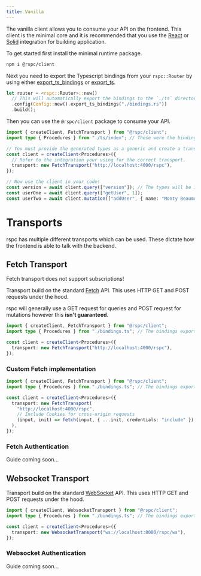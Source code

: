 ```yaml
---
title: Vanilla
---
```


The vanilla client allows you to consume your API on the frontend. This client is the minimal core and it is recommended that you use the [React](/client/react) or [Solid](/client/solid) integration for building application.

To get started first install the minimal runtime package.

```bash copy
npm i @rspc/client
```

Next you need to export the Typescript bindings from your `rspc::Router` by using either [export_ts_bindings](/server/router#exporting-the-typescript-bindings) or [export_ts](/server/router#exporting-the-typescript-bindings).

```rs /export_ts_bindings/ copy  filename="src/main.rs"
let router = <rspc::Router>::new()
  // This will automatically export the bindings to the `./ts` directory when you run build() in a non-release Rust build
  .config(Config::new().export_ts_bindings("./bindings.rs"))
  .build();
```

Then you can use the `@rspc/client` package to consume your API.

```ts copy filename="index.ts"
import { createClient, FetchTransport } from "@rspc/client";
import type { Procedures } from "./ts/index"; // These were the bindings exported from your Rust code!

// You must provide the generated types as a generic and create a transport (in this example we are using HTTP Fetch) so that the client knows how to communicate with your API.
const client = createClient<Procedures>({
  // Refer to the integration your using for the correct transport.
  transport: new FetchTransport("http://localhost:4000/rspc"),
});

// Now use the client in your code!
const version = await client.query(["version"]); // The types will be inferred from your backend.
const userOne = await client.query(["getUser", 1]);
const userTwo = await client.mutation(["addUser", { name: "Monty Beaumont" }]);
```

# Transports

rspc has multiple different transports which can be used. These dictate how the frontend is able to talk with the backend.

## Fetch Transport

<Callout>Fetch transport does not support subscriptions!</Callout>

Transport build on the standard [Fetch](https://developer.mozilla.org/en-US/docs/Web/API/Fetch_API) API. This uses HTTP GET and POST requests under the hood.

rspc will generally use a GET request for queries and POST request for
mutations however this **isn't guaranteed**.

```ts /FetchTransport/ copy filename="index.ts"
import { createClient, FetchTransport } from "@rspc/client";
import type { Procedures } from "./bindings.ts"; // The bindings exported from your Rust code!

const client = createClient<Procedures>({
  transport: new FetchTransport("http://localhost:4000/rspc"),
});
```

### Custom Fetch implementation

```ts copy filename="index.ts"
import { createClient, FetchTransport } from "@rspc/client";
import type { Procedures } from "./bindings.ts"; // The bindings exported from your Rust code!

const client = createClient<Procedures>({
  transport: new FetchTransport(
    "http://localhost:4000/rspc",
    // Include Cookies for cross-origin requests
    (input, init) => fetch(input, { ...init, credentials: "include" }),
  ),
});
```

### Fetch Authentication

Guide coming soon...

## Websocket Transport

Transport build on the standard [WebSocket](https://developer.mozilla.org/en-US/docs/Web/API/WebSockets_API) API. This uses HTTP GET and POST requests under the hood.

```ts /WebsocketTransport/ copy filename="index.ts"
import { createClient, WebsocketTransport } from "@rspc/client";
import type { Procedures } from "./bindings.ts"; // The bindings exported from your Rust code!

const client = createClient<Procedures>({
  transport: new WebsocketTransport("ws://localhost:8080/rspc/ws"),
});
```

### Websocket Authentication

Guide coming soon...
